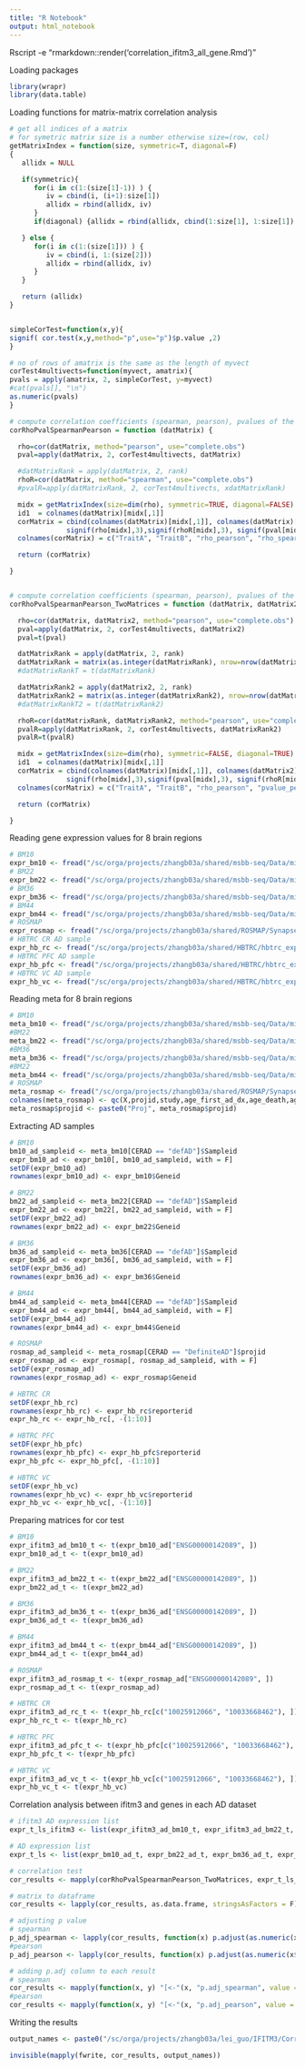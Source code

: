 ---
title: "R Notebook"
output: html_notebook
---

Rscript -e "rmarkdown::render('correlation_ifitm3_all_gene.Rmd')"

Loading packages
```{r loading packages}
library(wrapr)
library(data.table)
```


Loading functions for matrix-matrix correlation analysis
```{r loading functions for matrix-matrix correlation analysis}
# get all indices of a matrix
# for symetric matrix size is a number otherwise size=(row, col)
getMatrixIndex = function(size, symmetric=T, diagonal=F)
{
   allidx = NULL

   if(symmetric){
      for(i in c(1:(size[1]-1)) ) {
         iv = cbind(i, (i+1):size[1])
         allidx = rbind(allidx, iv)
      }
      if(diagonal) {allidx = rbind(allidx, cbind(1:size[1], 1:size[1]) )}

   } else {
      for(i in c(1:(size[1])) ) {
         iv = cbind(i, 1:(size[2]))
         allidx = rbind(allidx, iv)
      }
   }

   return (allidx)
}


simpleCorTest=function(x,y){
signif( cor.test(x,y,method="p",use="p")$p.value ,2) 
}

# no of rows of amatrix is the same as the length of myvect
corTest4multivects=function(myvect, amatrix){
pvals = apply(amatrix, 2, simpleCorTest, y=myvect)
#cat(pvals[], "\n")
as.numeric(pvals)
}

# compute correlation coefficients (spearman, pearson), pvalues of the columns 
corRhoPvalSpearmanPearson = function (datMatrix) {

  rho=cor(datMatrix, method="pearson", use="complete.obs")
  pval=apply(datMatrix, 2, corTest4multivects, datMatrix)

  #datMatrixRank = apply(datMatrix, 2, rank)
  rhoR=cor(datMatrix, method="spearman", use="complete.obs")
  #pvalR=apply(datMatrixRank, 2, corTest4multivects, xdatMatrixRank)

  midx = getMatrixIndex(size=dim(rho), symmetric=TRUE, diagonal=FALSE)
  id1  = colnames(datMatrix)[midx[,1]]
  corMatrix = cbind(colnames(datMatrix)[midx[,1]], colnames(datMatrix)[midx[,2]],
              signif(rho[midx],3),signif(rhoR[midx],3), signif(pval[midx],3))
  colnames(corMatrix) = c("TraitA", "TraitB", "rho_pearson", "rho_spearman", "pvalue")

  return (corMatrix)

}


# compute correlation coefficients (spearman, pearson), pvalues of the columns 
corRhoPvalSpearmanPearson_TwoMatrices = function (datMatrix, datMatrix2) {

  rho=cor(datMatrix, datMatrix2, method="pearson", use="complete.obs")
  pval=apply(datMatrix, 2, corTest4multivects, datMatrix2)
  pval=t(pval)

  datMatrixRank = apply(datMatrix, 2, rank)
  datMatrixRank = matrix(as.integer(datMatrixRank), nrow=nrow(datMatrixRank))
  #datMatrixRankT = t(datMatrixRank)

  datMatrixRank2 = apply(datMatrix2, 2, rank)
  datMatrixRank2 = matrix(as.integer(datMatrixRank2), nrow=nrow(datMatrixRank2))
  #datMatrixRankT2 = t(datMatrixRank2)

  rhoR=cor(datMatrixRank, datMatrixRank2, method="pearson", use="complete.obs")
  pvalR=apply(datMatrixRank, 2, corTest4multivects, datMatrixRank2)
  pvalR=t(pvalR)

  midx = getMatrixIndex(size=dim(rho), symmetric=FALSE, diagonal=TRUE)
  id1  = colnames(datMatrix)[midx[,1]]
  corMatrix = cbind(colnames(datMatrix)[midx[,1]], colnames(datMatrix2)[midx[,2]],
              signif(rho[midx],3),signif(pval[midx],3), signif(rhoR[midx],3), signif(pvalR[midx],3))
  colnames(corMatrix) = c("TraitA", "TraitB", "rho_pearson", "pvalue_pearson", "rho_spearman", "pvalue_spearman")

  return (corMatrix)

}
```


Reading gene expression values for 8 brain regions
```{r Reading gene expression values for 8 brain regions}
# BM10
expr_bm10 <- fread("/sc/orga/projects/zhangb03a/shared/msbb-seq/Data/mixed_model_correction_updated/msbb.BM_10.PMI_AOD_race_sex_RIN_exonicRate_rRnaRate_batch_adj.tsv")
# BM22
expr_bm22 <- fread("/sc/orga/projects/zhangb03a/shared/msbb-seq/Data/mixed_model_correction_updated/msbb.BM_22.PMI_AOD_race_sex_RIN_exonicRate_rRnaRate_batch_adj.tsv")
# BM36
expr_bm36 <- fread("/sc/orga/projects/zhangb03a/shared/msbb-seq/Data/mixed_model_correction_updated/msbb.BM_36.PMI_AOD_race_sex_RIN_exonicRate_rRnaRate_batch_adj.tsv")
# BM44
expr_bm44 <- fread("/sc/orga/projects/zhangb03a/shared/msbb-seq/Data/mixed_model_correction_updated/msbb.BM_44.PMI_AOD_race_sex_RIN_exonicRate_rRnaRate_batch_adj.tsv")
# ROSMAP
expr_rosmap <- fread("/sc/orga/projects/zhangb03a/shared/ROSMAP/Synapse/RNAseq/covariates_adjustment/expression.log2FPKM.batch_pmi_msex_RIN_adj.no_outliers.symbol_clean.tsv")
# HBTRC CR AD sample
expr_hb_rc <- fread("/sc/orga/projects/zhangb03a/shared/HBTRC/hbtrc_expression_data/xhbtrc-Alzh_CR_AgeCorrected_all.xls")
# HBTRC PFC AD sample
expr_hb_pfc <- fread("/sc/orga/projects/zhangb03a/shared/HBTRC/hbtrc_expression_data/xhbtrc-Alzh_PFC_AgeCorrected_all.xls")
# HBTRC VC AD sample
expr_hb_vc <- fread("/sc/orga/projects/zhangb03a/shared/HBTRC/hbtrc_expression_data/xhbtrc-Alzh_VC_AgeCorrected_all.xls")
```


Reading meta for 8 brain regions
```{r}
# BM10
meta_bm10 <- fread("/sc/orga/projects/zhangb03a/shared/msbb-seq/Data/mixed_model_correction_updated/msbb.meta.BM_10.tsv")
#BM22
meta_bm22 <- fread("/sc/orga/projects/zhangb03a/shared/msbb-seq/Data/mixed_model_correction_updated/msbb.meta.BM_22.tsv")
#BM36
meta_bm36 <- fread("/sc/orga/projects/zhangb03a/shared/msbb-seq/Data/mixed_model_correction_updated/msbb.meta.BM_36.tsv")
#BM22
meta_bm44 <- fread("/sc/orga/projects/zhangb03a/shared/msbb-seq/Data/mixed_model_correction_updated/msbb.meta.BM_44.tsv")
# ROSMAP
meta_rosmap <- fread("/sc/orga/projects/zhangb03a/shared/ROSMAP/Synapse/RNAseq/covariates_adjustment/expression.log2FPKM.meta.tsv", skip = 1, drop = 1)
colnames(meta_rosmap) <- qc(X,projid,study,age_first_ad_dx,age_death,age_at_visit_max,pmi,msex,educ,apoe_genotype,race,spanish,braaksc,ad_reagan,cts_mmse30_first_ad_dx,cts_mmse30_lv,ceradsc,cogdx,Rnaseqid,Batch,RINcontinuous,Sampleid,CERAD,Dx.by.braak.cerad)
meta_rosmap$projid <- paste0("Proj", meta_rosmap$projid)
```


Extracting AD samples
```{r Extracting AD samples}
# BM10
bm10_ad_sampleid <- meta_bm10[CERAD == "defAD"]$Sampleid
expr_bm10_ad <- expr_bm10[, bm10_ad_sampleid, with = F]
setDF(expr_bm10_ad)
rownames(expr_bm10_ad) <- expr_bm10$Geneid

# BM22
bm22_ad_sampleid <- meta_bm22[CERAD == "defAD"]$Sampleid
expr_bm22_ad <- expr_bm22[, bm22_ad_sampleid, with = F]
setDF(expr_bm22_ad)
rownames(expr_bm22_ad) <- expr_bm22$Geneid

# BM36
bm36_ad_sampleid <- meta_bm36[CERAD == "defAD"]$Sampleid
expr_bm36_ad <- expr_bm36[, bm36_ad_sampleid, with = F]
setDF(expr_bm36_ad)
rownames(expr_bm36_ad) <- expr_bm36$Geneid

# BM44
bm44_ad_sampleid <- meta_bm44[CERAD == "defAD"]$Sampleid
expr_bm44_ad <- expr_bm44[, bm44_ad_sampleid, with = F]
setDF(expr_bm44_ad)
rownames(expr_bm44_ad) <- expr_bm44$Geneid

# ROSMAP
rosmap_ad_sampleid <- meta_rosmap[CERAD == "DefiniteAD"]$projid
expr_rosmap_ad <- expr_rosmap[, rosmap_ad_sampleid, with = F]
setDF(expr_rosmap_ad)
rownames(expr_rosmap_ad) <- expr_rosmap$Geneid

# HBTRC CR
setDF(expr_hb_rc)
rownames(expr_hb_rc) <- expr_hb_rc$reporterid
expr_hb_rc <- expr_hb_rc[, -(1:10)]

# HBTRC PFC
setDF(expr_hb_pfc)
rownames(expr_hb_pfc) <- expr_hb_pfc$reporterid
expr_hb_pfc <- expr_hb_pfc[, -(1:10)]

# HBTRC VC
setDF(expr_hb_vc)
rownames(expr_hb_vc) <- expr_hb_vc$reporterid
expr_hb_vc <- expr_hb_vc[, -(1:10)]
```


Preparing matrices for cor test
```{r Preparing matrices for cor test}
# BM10
expr_ifitm3_ad_bm10_t <- t(expr_bm10_ad["ENSG00000142089", ])
expr_bm10_ad_t <- t(expr_bm10_ad)

# BM22
expr_ifitm3_ad_bm22_t <- t(expr_bm22_ad["ENSG00000142089", ])
expr_bm22_ad_t <- t(expr_bm22_ad)

# BM36
expr_ifitm3_ad_bm36_t <- t(expr_bm36_ad["ENSG00000142089", ])
expr_bm36_ad_t <- t(expr_bm36_ad)

# BM44
expr_ifitm3_ad_bm44_t <- t(expr_bm44_ad["ENSG00000142089", ])
expr_bm44_ad_t <- t(expr_bm44_ad)

# ROSMAP
expr_ifitm3_ad_rosmap_t <- t(expr_rosmap_ad["ENSG00000142089", ])
expr_rosmap_ad_t <- t(expr_rosmap_ad)

# HBTRC CR
expr_ifitm3_ad_rc_t <- t(expr_hb_rc[c("10025912066", "10033668462"), ])
expr_hb_rc_t <- t(expr_hb_rc)

# HBTRC PFC
expr_ifitm3_ad_pfc_t <- t(expr_hb_pfc[c("10025912066", "10033668462"), ])
expr_hb_pfc_t <- t(expr_hb_pfc)

# HBTRC VC
expr_ifitm3_ad_vc_t <- t(expr_hb_vc[c("10025912066", "10033668462"), ])
expr_hb_vc_t <- t(expr_hb_vc)
```



Correlation analysis between ifitm3 and genes in each AD dataset
```{r Correlation analysis between ifitm3 and genes in each AD dataset}
# ifitm3 AD expression list
expr_t_ls_ifitm3 <- list(expr_ifitm3_ad_bm10_t, expr_ifitm3_ad_bm22_t, expr_ifitm3_ad_bm36_t, expr_ifitm3_ad_bm44_t, expr_ifitm3_ad_rosmap_t, expr_ifitm3_ad_rc_t, expr_ifitm3_ad_pfc_t, expr_ifitm3_ad_vc_t)

# AD expression list
expr_t_ls <- list(expr_bm10_ad_t, expr_bm22_ad_t, expr_bm36_ad_t, expr_bm44_ad_t, expr_rosmap_ad_t, expr_hb_rc_t, expr_hb_pfc_t, expr_hb_vc_t)

# correlation test
cor_results <- mapply(corRhoPvalSpearmanPearson_TwoMatrices, expr_t_ls_ifitm3, expr_t_ls, SIMPLIFY = F)

# matrix to dataframe
cor_results <- lapply(cor_results, as.data.frame, stringsAsFactors = F)

# adjusting p value
# spearman
p_adj_spearman <- lapply(cor_results, function(x) p.adjust(as.numeric(x$pvalue_spearman, method = "BH")))
#pearson
p_adj_pearson <- lapply(cor_results, function(x) p.adjust(as.numeric(x$pvalue_pearson, method = "BH")))

# adding p.adj column to each result
# spearman
cor_results <- mapply(function(x, y) "[<-"(x, "p.adj_spearman", value = y) , cor_results, p_adj_spearman, SIMPLIFY = FALSE)
#pearson
cor_results <- mapply(function(x, y) "[<-"(x, "p.adj_pearson", value = y) , cor_results, p_adj_pearson, SIMPLIFY = FALSE)
```

Writing the results
```{r Writing the results}
output_names <- paste0("/sc/orga/projects/zhangb03a/lei_guo/IFITM3/Corr_Results/", c("IFITM3_gene_cor_test_bm10.csv", "IFITM3_gene_cor_test_bm22.csv", "IFITM3_gene_cor_test_bm36.csv", "IFITM3_gene_cor_test_bm44.csv", "IFITM3_gene_cor_test_rosmap.csv", "IFITM3_gene_cor_test_hbcr.csv", "IFITM3_gene_cor_test_hbpfc.csv", "IFITM3_gene_cor_test_hbvc.csv"))

invisible(mapply(fwrite, cor_results, output_names))
```


